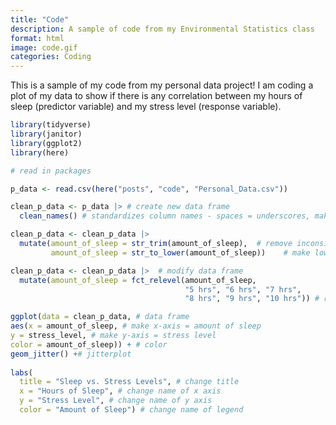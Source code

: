 ```yaml
---
title: "Code"
description: A sample of code from my Environmental Statistics class
format: html
image: code.gif
categories: Coding 
---
```


This is a sample of my code from my personal data project! I am coding a plot of my data to show if there is any correlation between my hours of sleep (predictor variable) and my stress level (response variable). 



```r
library(tidyverse)
library(janitor)
library(ggplot2)
library(here)

# read in packages 

```

```r

p_data <- read.csv(here("posts", "code", "Personal_Data.csv"))

clean_p_data <- p_data |> # create new data frame
  clean_names() # standardizes column names - spaces = underscores, make everything lowercase

clean_p_data <- clean_p_data |> 
  mutate(amount_of_sleep = str_trim(amount_of_sleep),  # remove inconsistencies among group names 
         amount_of_sleep = str_to_lower(amount_of_sleep))    # make lowercase if needed

clean_p_data <- clean_p_data |>  # modify data frame
  mutate(amount_of_sleep = fct_relevel(amount_of_sleep, 
                                       "5 hrs", "6 hrs", "7 hrs", 
                                       "8 hrs", "9 hrs", "10 hrs")) # reorder data so that it is represented in numerical order
```

```r
ggplot(data = clean_p_data, # data frame
aes(x = amount_of_sleep, # make x-axis = amount of sleep
y = stress_level, # make y-axis = stress level 
color = amount_of_sleep)) + # color 
geom_jitter() +# jitterplot 
  
labs(
  title = "Sleep vs. Stress Levels", # change title
  x = "Hours of Sleep", # change name of x axis
  y = "Stress Level", # change name of y axis
  color = "Amount of Sleep") # change name of legend 

```






